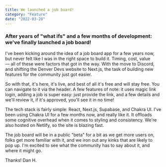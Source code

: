 ```yaml
---
title: We launched a job board!
category: "Feature"
date: "2022-03-28"
---
```


### After years of &quot;what ifs&quot; and a few months of development: we&apos;ve finally launched a job board!

I&apos;ve been kicking around the idea of a job board app for a few
years now, but never felt like I was in the right space to build it.
Timing, cost, value — all of these were factors that got in the way.
With the move to Discord, and shifting the Denver Devs website to
Next.js, the task of building new features for the community just got
easier.

So with that, it&apos;s here, it&apos;s live, and best of all it&apos;s
free and will stay free. You can navigate to it via the header. A few
features of note: it uses magic link login, adding a job is super easy:
just provide the link, and a few details and we&apos;ll review it, if
it&apos;s approved, you&apos;ll see it in no time!

The tech stack is fairly simple: React, Next.js, Supabase, and Chakra
UI. I&apos;ve been using Chakra UI for a few months now, and really like
it. It offloads some cognitive overhead when it comes to styling and
consistency. We&apos;re also hosted on Netlify, so the site is blazing
fast.

The job board will be in a public &quot;beta&quot; for a bit as we get
more users on, folks get more familiar with it, and we iron out any
kinks that are likely to pop up. I&apos;m excited to see what the
community has to say about it, and where it might go.

Thanks!
Dan H.
